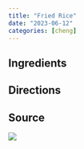 ```yaml
---
title: "Fried Rice"
date: "2023-06-12"
categories: [cheng]
---
```


## Ingredients

## Directions

## Source

![](source.jpg)
